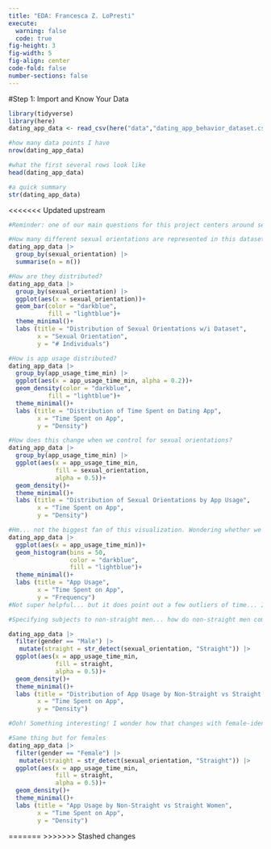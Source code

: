 ```yaml
---
title: "EDA: Francesca Z. LoPresti"
execute: 
  warning: false
  code: true
fig-height: 3
fig-width: 5
fig-align: center
code-fold: false
number-sections: false
---
```


#Step 1: Import and Know Your Data
```r
library(tidyverse)
library(here)
dating_app_data <- read_csv(here("data","dating_app_behavior_dataset.csv"))
```

```r
#how many data points I have
nrow(dating_app_data)

#what the first several rows look like
head(dating_app_data)

#a quick summary
str(dating_app_data)
```

<<<<<<< Updated upstream
```r
#Reminder: one of our main questions for this project centers around sexual orientation and the factors that may give evidence to what the user's "app mentality" looks like. To do this, it may be helpful to *first* investigate this data set based on different sexual orientations. 

#How many different sexual orientations are represented in this dataset? Answer: 8
dating_app_data |>
  group_by(sexual_orientation) |>
  summarise(n = n())

#How are they distributed?
dating_app_data |>
  group_by(sexual_orientation) |>
  ggplot(aes(x = sexual_orientation))+
  geom_bar(color = "darkblue",
           fill = "lightblue")+
  theme_minimal()+ 
  labs (title = "Distribution of Sexual Orientations w/i Dataset", 
        x = "Sexual Orientation", 
        y = "# Individuals")
```

```r
#How is app usage distributed?
dating_app_data |>
  group_by(app_usage_time_min) |>
  ggplot(aes(x = app_usage_time_min, alpha = 0.2))+
  geom_density(color = "darkblue",
           fill = "lightblue")+
  theme_minimal()+ 
  labs (title = "Distribution of Time Spent on Dating App", 
        x = "Time Spent on App", 
        y = "Density")
```

```r
#How does this change when we control for sexual orientations?
dating_app_data |>
  group_by(app_usage_time_min) |>
  ggplot(aes(x = app_usage_time_min, 
             fill = sexual_orientation,
             alpha = 0.5))+
  geom_density()+
  theme_minimal()+ 
  labs (title = "Distribution of Sexual Orientations by App Usage", 
        x = "Time Spent on App", 
        y = "Density")
```

```r
#Hm... not the biggest fan of this visualization. Wondering whether we can break up the minutes into chunks? More like a histogram?
dating_app_data |>
  ggplot(aes(x = app_usage_time_min))+
  geom_histogram(bins = 50, 
                 color = "darkblue", 
                 fill = "lightblue")+
  theme_minimal()+ 
  labs (title = "App Usage", 
        x = "Time Spent on App", 
        y = "Frequency")
#Not super helpful... but it does point out a few outliers of time... I guess?
```
```r
#Specifying subjects to non-straight men... how do non-straight men compare against straight men in terms of app-usage?

dating_app_data |>
  filter(gender == "Male") |>
   mutate(straight = str_detect(sexual_orientation, "Straight")) |>
  ggplot(aes(x = app_usage_time_min,
             fill = straight,
             alpha = 0.5))+
  geom_density()+
  theme_minimal()+ 
  labs (title = "Distribution of App Usage by Non-Straight vs Straight Men", 
        x = "Time Spent on App", 
        y = "Density")

#Ooh! Something interesting! I wonder how that changes with female-identifying folks...
```

```r
#Same thing but for females
dating_app_data |>
  filter(gender == "Female") |>
   mutate(straight = str_detect(sexual_orientation, "Straight")) |>
  ggplot(aes(x = app_usage_time_min,
             fill = straight,
             alpha = 0.5))+
  geom_density()+
  theme_minimal()+ 
  labs (title = "App Usage by Non-Straight vs Straight Women", 
        x = "Time Spent on App", 
        y = "Density")
```

=======
>>>>>>> Stashed changes

